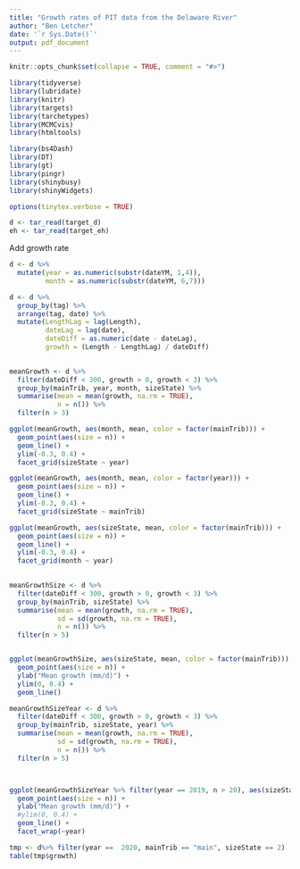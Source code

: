```yaml
---
title: "Growth rates of PIT data from the Delaware River"
author: "Ben Letcher"
date: '`r Sys.Date()`'
output: pdf_document
---
```

```r
knitr::opts_chunk$set(collapse = TRUE, comment = "#>")

library(tidyverse)
library(lubridate)
library(knitr)
library(targets)
library(tarchetypes)
library(MCMCvis)
library(htmltools)

library(bs4Dash)
library(DT)
library(gt)
library(pingr)
library(shinybusy)
library(shinyWidgets)

options(tinytex.verbose = TRUE)
```

```r
d <- tar_read(target_d)
eh <- tar_read(target_eh)
```

Add growth rate
```r

d <- d %>%
  mutate(year = as.numeric(substr(dateYM, 1,4)),
         month = as.numeric(substr(dateYM, 6,7)))

d <- d %>%
  group_by(tag) %>%
  arrange(tag, date) %>%
  mutate(LengthLag = lag(Length),
         dateLag = lag(date),
         dateDiff = as.numeric(date - dateLag),
         growth = (Length - LengthLag) / dateDiff)
  
```

```r
meanGrowth <- d %>%
  filter(dateDiff < 300, growth > 0, growth < 3) %>%
  group_by(mainTrib, year, month, sizeState) %>%
  summarise(mean = mean(growth, na.rm = TRUE),
            n = n()) %>%
  filter(n > 3)

ggplot(meanGrowth, aes(month, mean, color = factor(mainTrib))) +
  geom_point(aes(size = n)) +
  geom_line() +
  ylim(-0.3, 0.4) +
  facet_grid(sizeState ~ year)

ggplot(meanGrowth, aes(month, mean, color = factor(year))) +
  geom_point(aes(size = n)) +
  geom_line() +
  ylim(-0.3, 0.4) +
  facet_grid(sizeState ~ mainTrib)

ggplot(meanGrowth, aes(sizeState, mean, color = factor(mainTrib))) +
  geom_point(aes(size = n)) +
  geom_line() +
  ylim(-0.3, 0.4) +
  facet_grid(month ~ year)
  
```

```r
meanGrowthSize <- d %>%
  filter(dateDiff < 300, growth > 0, growth < 3) %>%
  group_by(mainTrib, sizeState) %>%
  summarise(mean = mean(growth, na.rm = TRUE),
            sd = sd(growth, na.rm = TRUE),
            n = n()) %>%
  filter(n > 5)


ggplot(meanGrowthSize, aes(sizeState, mean, color = factor(mainTrib))) +
  geom_point(aes(size = n)) +
  ylab("Mean growth (mm/d)") +
  ylim(0, 0.4) +
  geom_line()
```

```r
meanGrowthSizeYear <- d %>%
  filter(dateDiff < 300, growth > 0, growth < 3) %>%
  group_by(mainTrib, sizeState, year) %>%
  summarise(mean = mean(growth, na.rm = TRUE),
            sd = sd(growth, na.rm = TRUE),
            n = n()) %>%
  filter(n > 5)



ggplot(meanGrowthSizeYear %>% filter(year == 2019, n > 20), aes(sizeState, mean, color = factor(mainTrib))) +
  geom_point(aes(size = n)) +
  ylab("Mean growth (mm/d)") +
  #ylim(0, 0.4) +
  geom_line() +
  facet_wrap(~year)

tmp <- d%>% filter(year ==  2020, mainTrib == "main", sizeState == 2)
table(tmp$growth)
```


